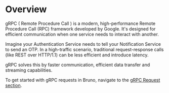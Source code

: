 # Overview

gRPC ( Remote Procedure Call ) is a modern, high-performance Remote Procedure Call (RPC) framework developed by Google. It's designed for efficient communication when one service needs to interact with another.

Imagine your Authentication Service needs to tell your Notification Service to send an OTP. In a high-traffic scenario, traditional request-response calls (like REST over HTTP/1.1) can be less efficient and introduce latency.

gRPC solves this by faster communication, efficient data transfer and streaming capabilities.

To get started with gRPC requests in Bruno, navigate to the [gRPC Request section](./grpc-request.mdx).


